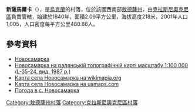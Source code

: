 {{expand|time=2016-09-03T01:55:40+00:00}}
{{coord|47|30|29|N|29|31|28|E|scale:30000|display=title}}

'''新薩馬爾卡'''（{{lang-uk|Новосамарка}}），是[[烏克蘭|烏克蘭]]的村落，位於該國西南部[[敖德薩州|敖德薩州]]，由[[克拉斯尼奧克尼區|克拉斯尼奧克尼區]]負責管轄，始建於1840年，面積2.09平方公里，海拔高度218米，2001年人口1,005，人口密度每平方公里480.86人。

==參考資料==
* [http://gska2.rada.gov.ua/pls/z7502/A005?rdat1=13.02.2010&rf7571=24481 Новосамарка]{{dead link|date=2018年3月 |bot=InternetArchiveBot |fix-attempted=yes }}
* [http://mapl35.narod.ru/map1/l35024.html Новосамарка на радянській топографічній карті масштабу 1:100 000 (L-35-24, вид. 1987 р.)] {{Wayback|url=http://mapl35.narod.ru/map1/l35024.html |date=20200218191253 }}{{ref-ru}}
* [http://wikimapia.org/#lat=47.5077207&lon=29.5233965&z=14&l=12&m=b Карта села Новосамарка на wikimapia.org] {{WebCite|url=https://www.webcitation.org/61CZ2O6Sc?url=http://wikimapia.org/#lat=47.5077207&lon=29.5233965&z=14&l=12&m=b |date=20110825123910 |dateformat=iso }} {{ref-ru}}
* [http://uamaps.com/odesskaya/krasnooknyanskiy/novosamarka/ Карта села Новосамарка на uamaps.com] {{Wayback|url=http://uamaps.com/odesskaya/krasnooknyanskiy/novosamarka/ |date=20121024141953 }} {{ref-ru}}
* [http://weather.in.ua/ua/odesskaja/17998 Погода в с. Новосамарка] {{Wayback|url=http://weather.in.ua/ua/odesskaja/17998 |date=20111216171147 }}

{{DEFAULTSORT:Новосамарка}}
[[Category:敖德薩州村落|Category:敖德薩州村落]]
[[Category:克拉斯尼奧克尼區村落|Category:克拉斯尼奧克尼區村落]]


{{Odessa-geo-stub}}